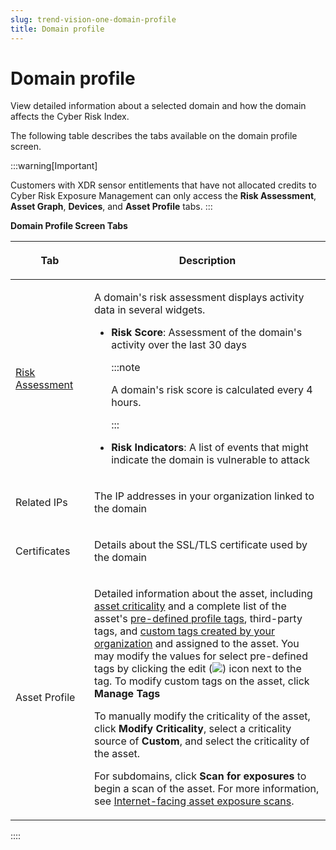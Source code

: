 ```yaml
---
slug: trend-vision-one-domain-profile
title: Domain profile
---
```

# Domain profile

View detailed information about a selected domain and how the domain affects the Cyber Risk Index.

The following table describes the tabs available on the domain profile screen.

:::warning[Important]

Customers with XDR sensor entitlements that have not allocated credits to Cyber Risk Exposure Management can only access the **Risk Assessment**, **Asset Graph**, **Devices**, and **Asset Profile** tabs.
:::

**Domain Profile Screen Tabs**

<table>
<colgroup>
<col style="width: 25%" />
<col style="width: 75%" />
</colgroup>
<thead>
<tr>
<th><p>Tab</p></th>
<th><p>Description</p></th>
</tr>
</thead>
<tbody>
<tr>
<td><p><a href="trend-vision-one-risk-assessment">Risk Assessment</a></p></td>
<td><p>A domain's risk assessment displays activity data in several widgets.</p>
<ul>
<li><p><strong>Risk Score</strong>: Assessment of the domain's activity over the last 30 days</p>


:::note

<p>A domain's risk score is calculated every 4 hours.</p>


:::

</li>
<li><p><strong>Risk Indicators</strong>: A list of events that might indicate the domain is vulnerable to attack</p></li>
</ul></td>
</tr>
<tr>
<td><p>Related IPs</p></td>
<td><p>The IP addresses in your organization linked to the domain</p></td>
</tr>
<tr>
<td><p>Certificates</p></td>
<td><p>Details about the SSL/TLS certificate used by the domain</p></td>
</tr>
<tr>
<td><p>Asset Profile</p></td>
<td><p>Detailed information about the asset, including <a href="trend-vision-one-asset-criticality">asset criticality</a> and a complete list of the asset's <a href="trend-vision-one-asset-profile-tags">pre-defined profile tags</a>, third-party tags, and <a href="trend-vision-one-custom-asset-tags">custom tags created by your organization</a> and assigned to the asset. You may modify the values for select pre-defined tags by clicking the edit (<img src="./images/edit_icon=GUID-1F1D1164-5310-4D6D-ACD0-6049C86960AF.webp" />) icon next to the tag. To modify custom tags on the asset, click <strong>Manage Tags</strong></p>
<p>To manually modify the criticality of the asset, click <strong>Modify Criticality</strong>, select a criticality source of <strong>Custom</strong>, and select the criticality of the asset.</p>
<p>For subdomains, click <strong>Scan for exposures</strong> to begin a scan of the asset. For more information, see <a href="trend-vision-one-internet-facing-asset-scan">Internet-facing asset exposure scans</a>.</p></td>
</tr>
</tbody>
</table>
::::
